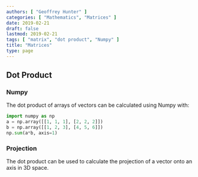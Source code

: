 ```yaml
---
authors: [ "Geoffrey Hunter" ]
categories: [ "Mathematics", "Matrices" ]
date: 2019-02-21
draft: false
lastmod: 2019-02-21
tags: [ "matrix", "dot product", "Numpy" ]
title: "Matrices"
type: page
---
```


<WarningIsNotes />

<h2>Dot Product</h2>

<h3>Numpy</h3>

<p>The dot product of arrays of vectors can be calculated using Numpy with:</p>

```python
import numpy as np
a = np.array([[1, 1, 1], [2, 2, 2]])
b = np.array([[1, 2, 3], [4, 5, 6]])
np.sum(a*b, axis=1)
```

<h3>Projection</h3>

<p>The dot product can be used to calculate the projection of a vector onto an axis in 3D space.</p>

